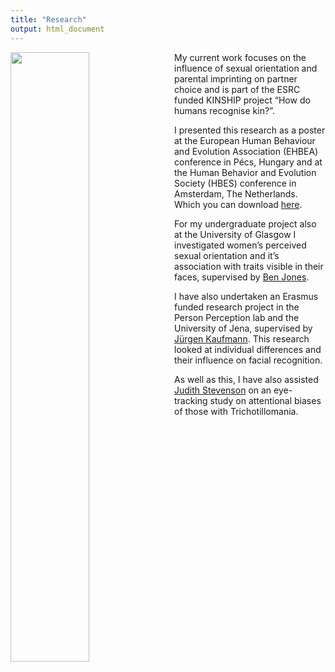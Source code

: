 ```yaml
---
title: "Research"
output: html_document
---
```

<img src="images/ebea.png"
  style="width: 50%;
         float: left;
         padding-right: 10px;">


My current work focuses on the influence of sexual orientation and parental imprinting on partner choice and is part of the ESRC funded KINSHIP project “How do humans recognise kin?”.


I presented this research as a poster at the European Human Behaviour and Evolution Association (EHBEA) conference in Pécs, Hungary and at the Human Behavior and Evolution Society (HBES) conference in Amsterdam, The Netherlands. Which you can download [here](https://osf.io/x9wka/).


For my undergraduate project also at the University of Glasgow I investigated  women's perceived sexual orientation and it's association with traits visible in their faces, supervised by [Ben Jones](http://facelab.org/People/benjones). 


I have also undertaken an Erasmus funded research project in the Person Perception lab and the University of Jena, supervised by [Jürgen Kaufmann](http://www.allgpsy.uni-jena.de/jurgen-kaufmann/). This research looked at individual differences and their influence on facial recognition. 

As well as this, I have also assisted [Judith Stevenson](https://www.gla.ac.uk/schools/psychology/staff/judestevenson/) on an eye-tracking study on attentional biases of those with Trichotillomania. 
